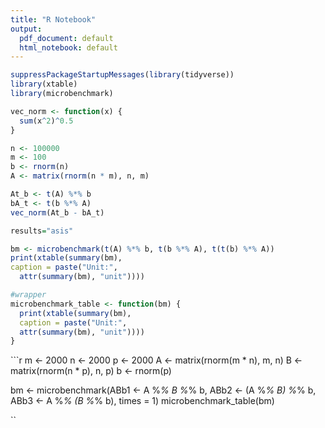 ```yaml
---
title: "R Notebook"
output:
  pdf_document: default
  html_notebook: default
---
```




```r
suppressPackageStartupMessages(library(tidyverse))
library(xtable)
library(microbenchmark)
```

```r
vec_norm <- function(x) {
  sum(x^2)^0.5
}
```

```r
n <- 100000
m <- 100
b <- rnorm(n)
A <- matrix(rnorm(n * m), n, m)
```

```r
At_b <- t(A) %*% b
bA_t <- t(b %*% A)
vec_norm(At_b - bA_t)

results="asis"

bm <- microbenchmark(t(A) %*% b, t(b %*% A), t(t(b) %*% A))
print(xtable(summary(bm),
caption = paste("Unit:",
  attr(summary(bm), "unit"))))

#wrapper
microbenchmark_table <- function(bm) {
  print(xtable(summary(bm),
  caption = paste("Unit:",
  attr(summary(bm), "unit"))))
}
```

```r
m <- 2000
n <- 2000
p <- 2000
A <- matrix(rnorm(m * n), m, n)
B <- matrix(rnorm(n * p), n, p)
b <- rnorm(p)

bm <- microbenchmark(ABb1 <- A %*% B %*% b,
  ABb2 <- (A %*% B) %*% b,
  ABb3 <- A %*% (B %*% b),
  times = 1)
microbenchmark_table(bm)

``

